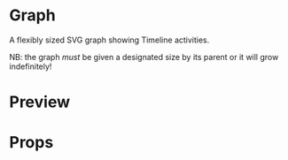 
<Meta title="Graph"/>

# Graph

A flexibly sized SVG graph showing Timeline activities.

NB: the graph *must* be given a designated size by its parent
or it will grow indefinitely!

# Preview

<Preview>
    <Story name="basic">
        <div style={{
            "width": "100%",
            "height": "100%"
        }}>
            <Graph {...{
                timeline: Bio.timeline,
                style: {
                    "max-height": "10rem%"
                },
                padding: number("padding", 60, {
                    range: true,
                    min: 0,
                    max: 100
                })
            }}/>
        </div>
    </Story>
</Preview>

# Props

<Props of={Graph}/>